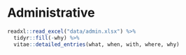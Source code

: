 
\vspace{7mm}

# Administrative


```{r admin}
readxl::read_excel("data/admin.xlsx") %>%
  tidyr::fill(-why) %>%
  vitae::detailed_entries(what, when, with, where, why)
```